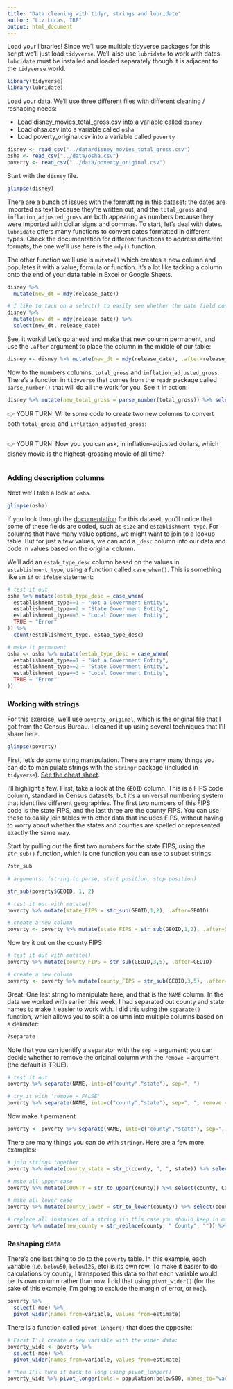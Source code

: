 ```yaml
---
title: "Data cleaning with tidyr, strings and lubridate"
author: "Liz Lucas, IRE"
output: html_document
---
```


Load your libraries! Since we'll use multiple tidyverse packages for this script we'll just load `tidyverse`. We'll also use `lubridate` to work with dates. `lubridate` must be installed and loaded separately though it is adjacent to the `tidyverse` world.

```r
library(tidyverse)
library(lubridate)
```

Load your data. We'll use three different files with different cleaning / reshaping needs:

-   Load disney_movies_total_gross.csv into a variable called `disney`
-   Load ohsa.csv into a variable called `osha`
-   Load poverty_original.csv into a variable called `poverty`

```r
disney <- read_csv("../data/disney_movies_total_gross.csv")
osha <- read_csv("../data/osha.csv")
poverty <- read_csv("../data/poverty_original.csv")
```

Start with the `disney` file.

```r
glimpse(disney)
```

There are a bunch of issues with the formatting in this dataset: the dates are imported as text because they're written out, and the `total_gross` and `inflation_adjusted_gross` are both appearing as numbers because they were imported with dollar signs and commas. To start, let's deal with dates. `lubridate` offers many functions to convert dates formatted in different types. Check the documentation for different functions to address different formats; the one we'll use here is the `mdy()` function. 

The other function we'll use is `mutate()` which creates a new column and populates it with a value, formula or function. It's a lot like tacking a column onto the end of your data table in Excel or Google Sheets. 

```r
disney %>% 
  mutate(new_dt = mdy(release_date))

# I like to tack on a select() to easily see whether the date field converted properly:
disney %>% 
  mutate(new_dt = mdy(release_date)) %>% 
  select(new_dt, release_date)
```

See, it works! Let's go ahead and make that new column permanent, and use the `.after` argument to place the column in the middle of our table:

```r
disney <- disney %>% mutate(new_dt = mdy(release_date), .after=release_date)
```

Now to the numbers columns: `total_gross` and `inflation_adjusted_gross`. There's a function in `tidyverse` that comes from the `readr` package called `parse_number()` that will do all the work for you. See it in action:

```r
disney %>% mutate(new_total_gross = parse_number(total_gross)) %>% select(total_gross, new_total_gross)
```

👉 YOUR TURN: Write some code to create two new columns to convert both `total_gross` and `inflation_adjusted_gross`:

```r

```

👉 YOUR TURN: Now you you can ask, in inflation-adjusted dollars, which disney movie is the highest-grossing movie of all time?

```r

```

### Adding description columns

Next we'll take a look at `osha`.

```r
glimpse(osha)
```

If you look through the [documentation](https://www.osha.gov/sites/default/files/ITA_Data_Dictionary.pdf) for this dataset, you'll notice that some of these fields are coded, such as `size` and `establishment_type`. For columns that have many value options, we might want to join to a lookup table. But for just a few values, we can add a `_desc` column into our data and code in values based on the original column.

We'll add an `estab_type_desc` column based on the values in `establishment_type`, using a function called `case_when()`. This is something like an `if` or `ifelse` statement:

```r
# test it out
osha %>% mutate(estab_type_desc = case_when(
  establishment_type==1 ~ "Not a Government Entity",
  establishment_type==2 ~ "State Government Entity",
  establishment_type==3 ~ "Local Government Entity",
  TRUE ~ "Error"
)) %>% 
  count(establishment_type, estab_type_desc)

# make it permanent
osha <- osha %>% mutate(estab_type_desc = case_when(
  establishment_type==1 ~ "Not a Government Entity",
  establishment_type==2 ~ "State Government Entity",
  establishment_type==3 ~ "Local Government Entity",
  TRUE ~ "Error"
))
```


### Working with strings

For this exercise, we'll use `poverty_original`, which is the original file that I got from the Census Bureau. I cleaned it up using several techniques that I'll share here.

```r
glimpse(poverty)
```

First, let's do some string manipulation. There are many many things you can do to manipulate strings with the `stringr` package (included in `tidyverse`). [See the cheat sheet](https://github.com/ireapps/R-for-data-analysis-2022/blob/main/docs/strings.pdf).

I'll highlight a few. First, take a look at the `GEOID` column. This is a FIPS code column, standard in Census datasets, but it's a universal numbering system that identifies different geographies. The first two numbers of this FIPS code is the state FIPS, and the last three are the county FIPS. You can use these to easily join tables with other data that includes FIPS, without having to worry about whether the states and counties are spelled or represented exactly the same way.

Start by pulling out the first two numbers for the state FIPS, using the `str_sub()` function, which is one function you can use to subset strings:

```r
?str_sub

# arguments: (string to parse, start position, stop position)

str_sub(poverty$GEOID, 1, 2)

# test it out with mutate()
poverty %>% mutate(state_FIPS = str_sub(GEOID,1,2), .after=GEOID)

# create a new column
poverty <- poverty %>% mutate(state_FIPS = str_sub(GEOID,1,2), .after=GEOID)
```

Now try it out on the county FIPS:

```r
# test it out with mutate()
poverty %>% mutate(county_FIPS = str_sub(GEOID,3,5), .after=GEOID)

# create a new column
poverty <- poverty %>% mutate(county_FIPS = str_sub(GEOID,3,5), .after=GEOID)

```

Great. One last string to manipulate here, and that is the `NAME` column. In the data we worked with eariler this week, I had separated out county and state names to make it easier to work with. I did this using the `separate()` function, which allows you to split a column into multiple columns based on a delimiter:

```r
?separate
```

Note that you can identify a separator with the `sep =` argument; you can decide whether to remove the original column with the `remove =` argument (the default is TRUE).

```r
# test it out
poverty %>% separate(NAME, into=c("county","state"), sep=", ")

# try it with 'remove = FALSE'
poverty %>% separate(NAME, into=c("county","state"), sep=", ", remove = FALSE)
```

Now make it permanent

```r
poverty <- poverty %>% separate(NAME, into=c("county","state"), sep=", ", remove = FALSE)
```

There are many things you can do with `stringr`. Here are a few more examples:

```r
# join strings together
poverty %>% mutate(county_state = str_c(county, ", ", state)) %>% select(county, state, county_state)

# make all upper case
poverty %>% mutate(COUNTY = str_to_upper(county)) %>% select(county, COUNTY)

# make all lower case
poverty %>% mutate(county_lower = str_to_lower(county)) %>% select(county, county_lower)

# replace all instances of a string (in this case you should keep in mind that there are Parishes and Cities and Municipios as well)
poverty %>% mutate(new_county = str_replace(county, " County", "")) %>% select(county, new_county)

```

### Reshaping data

There's one last thing to do to the `poverty` table. In this example, each variable (i.e. `below50`, `below125`, etc) is its own row. To make it easier to do calculations by county, I transposed this data so that each variable would be its own column rather than row. I did that using `pivot_wider()` (for the sake of this example, I'm going to exclude the margin of error, or `moe`).

```r
poverty %>% 
  select(-moe) %>% 
  pivot_wider(names_from=variable, values_from=estimate)
```

There is a function called `pivot_longer()` that does the opposite:

```r
# First I'll create a new variable with the wider data:
poverty_wide <- poverty %>% 
  select(-moe) %>% 
  pivot_wider(names_from=variable, values_from=estimate)

# Then I'll turn it back to long using pivot_longer()
poverty_wide %>% pivot_longer(cols = population:below500, names_to="variable", values_to="estimate")

```
